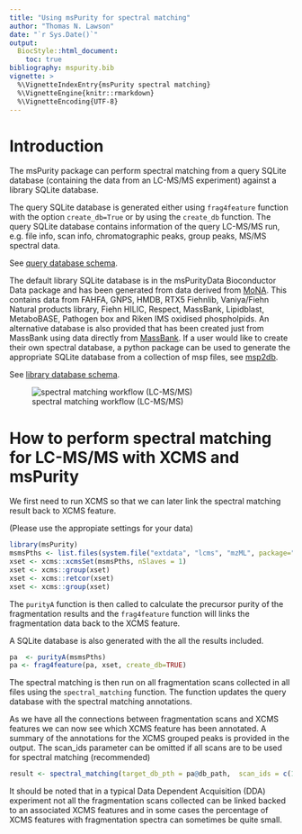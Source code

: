 ```yaml
---
title: "Using msPurity for spectral matching"
author: "Thomas N. Lawson"
date: "`r Sys.Date()`"
output: 
  BiocStyle::html_document:
    toc: true
bibliography: mspurity.bib
vignette: >
  %\VignetteIndexEntry{msPurity spectral matching}
  %\VignetteEngine{knitr::rmarkdown}
  %\VignetteEncoding{UTF-8}
---
```


# Introduction

The msPurity package can perform spectral matching from a query SQLite database (containing the data from an LC-MS/MS experiment) against a library SQLite database.

The query SQLite database is generated either using `frag4feature` function with the option `create_db=True` or by using the `create_db` function. The query SQLite database contains information of the query LC-MS/MS run, e.g. file info, scan info, chromatographic peaks, group peaks, MS/MS spectral data. 

See [query database schema](query_sqlite_schema.html).


The default library SQLite database is in the msPurityData Bioconductor Data package and has been generated from data derived from [MoNA](http://mona.fiehnlab.ucdavis.edu/downloads). This contains data from FAHFA, GNPS, HMDB, RTX5 Fiehnlib, Vaniya/Fiehn Natural products library, Fiehn HILIC, Respect, MassBank, Lipidblast, MetaboBASE, Pathogen box and Riken IMS oxidised phospholpids. An alternative database is also provided that has been created just from MassBank using data directly from [MassBank](https://github.com/MassBank/MassBank-data). If a user would like to create their own spectral database, a python package can be used to generate the appropriate SQLite database from a collection of msp files, see [msp2db](https://msp2db.readthedocs.io/en/latest/).

See [library database schema](library_sqlite_schema.html).

![spectral matching workflow (LC-MS/MS)](spectral-matching-workflow.png)




# How to perform spectral matching for LC-MS/MS with XCMS and msPurity
We first need to run XCMS so that we can later link the spectral matching result back to XCMS feature.

(Please use the appropiate settings for your data)

```r
library(msPurity)
msmsPths <- list.files(system.file("extdata", "lcms", "mzML", package="msPurityData"), full.names = TRUE, pattern = "MSMS")
xset <- xcms::xcmsSet(msmsPths, nSlaves = 1)
xset <- xcms::group(xset)
xset <- xcms::retcor(xset)
xset <- xcms::group(xset)
```

The `purityA` function is then called to calculate the precursor purity of the fragmentation results and the `frag4feature` function will links the 
fragmentation data back to the XCMS feature.

A SQLite database is also generated with the all the results included.

```r
pa  <- purityA(msmsPths)
pa <- frag4feature(pa, xset, create_db=TRUE)
```

The spectral matching is then run on all fragmentation scans collected in all files using the `spectral_matching` function. The function updates the query database with the spectral matching annotations.

As we have all the connections between fragmentation scans and XCMS features we can now see which XCMS feature has been annotated. A summary of the annotations for the XCMS grouped peaks is provided in the output. The scan_ids parameter can be omitted if all scans are to be used for spectral matching (recommended)

```r
result <- spectral_matching(target_db_pth = pa@db_path,  scan_ids = c(1120,  366, 1190, 601,  404,1281, 1323, 1289))
```



It should be noted that in a typical Data Dependent Acquisition (DDA) experiment not all the fragmentation scans collected can be linked backed to an associated XCMS features and in some cases the percentage of XCMS features with fragmentation spectra can sometimes be quite small.
